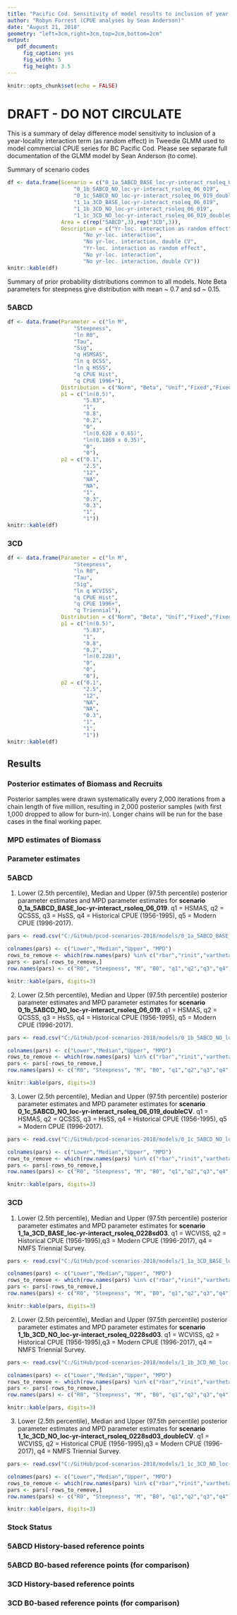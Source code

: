 ```yaml
---
title: "Pacific Cod. Sensitivity of model results to inclusion of year-location interaction term in historical and post-1996 commercial CPUE"
author: "Robyn Forrest (CPUE analyses by Sean Anderson)"
date: "August 21, 2018"
geometry: "left=3cm,right=3cm,top=2cm,bottom=2cm"
output: 
   pdf_document:
     fig_caption: yes
     fig_width: 5
     fig_height: 3.5
---
```


```r
knitr::opts_chunk$set(echo = FALSE)
```

# DRAFT - DO NOT CIRCULATE

This is a summary of delay difference model sensitivity to inclusion of a year-locality interaction term (as random effect) in Tweedie GLMM used to model commercial CPUE series for BC Pacific Cod. Please see separate full documentation of the GLMM model by Sean Anderson (to come).

Summary of scenario codes

```r

df <- data.frame(Scenario = c("0_1a_5ABCD_BASE_loc-yr-interact_rsoleq_06_019",
                     "0_1b_5ABCD_NO_loc-yr-interact_rsoleq_06_019",
                     "0_1c_5ABCD_NO_loc-yr-interact_rsoleq_06_019_doubleCV",
                     "1_1a_3CD_BASE_loc-yr-interact_rsoleq_06_019",
                     "1_1b_3CD_NO_loc-yr-interact_rsoleq_06_019",
                     "1_1c_3CD_NO_loc-yr-interact_rsoleq_06_019_doubleCV"),
                 Area = c(rep("5ABCD",3),rep("3CD",3)),
                 Description = c("Yr-loc. interaction as random effect",
                        "No yr-loc. interaction",
                        "No yr-loc. interaction, double CV",
                        "Yr-loc. interaction as random effect",
                        "No yr-loc. interaction",
                        "No yr-loc. interaction, double CV"))
knitr::kable(df)

```

Summary of prior probability distributions common to all models. Note Beta parameters for steepness give distribution with mean ~ 0.7 and sd ~ 0.15.


### 5ABCD


```r

df <- data.frame(Parameter = c("ln M",
                     "Steepness",
                     "ln R0",
                     "Tau",
                     "Sig",
                     "q HSMSAS",
                     "ln q QCSS",
                     "ln q HSSS",
                     "q CPUE Hist",
                     "q CPUE 1996+"),
                 Distribution = c("Norm", "Beta", "Unif","Fixed","Fixed","Unif","Norm","Norm","Unif","Unif"),
                 p1 = c("ln(0.5)",
                        "5.83",
                        "1",
                        "0.8",
                        "0.2",
                        "0",
                        "ln(0.628 x 0.65)",
                        "ln(0.1869 x 0.35)",
                        "0",
                        "0"),
                 p2 = c("0.1",
                        "2.5",
                        "12",
                        "NA",
                        "NA",
                        "1",
                        "0.3",
                        "0.3",
                        "1",
                        "1"))
knitr::kable(df)

```

\clearpage


### 3CD


```r

df <- data.frame(Parameter = c("ln M",
                     "Steepness",
                     "ln R0",
                     "Tau",
                     "Sig",
                     "ln q WCVISS",
                     "q CPUE Hist",
                     "q CPUE 1996+",
                     "q Triennial"),
                 Distribution = c("Norm", "Beta", "Unif","Fixed","Fixed","Norm","Unif","Unif","Unif"),
                 p1 = c("ln(0.5)",
                        "5.83",
                        "1",
                        "0.8",
                        "0.2",
                        "ln(0.228)",
                        "0",
                        "0",
                        "0"),
                 p2 = c("0.1",
                        "2.5",
                        "12",
                        "NA",
                        "NA",
                        "0.3",
                        "1",
                        "1",
                        "1"))
knitr::kable(df)

```

\clearpage

## Results

### Posterior estimates of Biomass and Recruits

Posterior samples were drawn systematically every 2,000 iterations from a chain length of five million, resulting in 2,000 posterior samples (with first 1,000 dropped to allow for burn-in). Longer chains will be run for the base cases in the final working paper.


\begin{figure}[h!]
\includegraphics[width=0.7\textwidth]{C:/GitHub/pcod-scenarios-2018/models/SensitivityFigures/SensitivityGroup_1_SB-mcmc.png}
\caption{Posterior estimates of biomass for Area 5ABCD.}
\end{figure}

\begin{figure}[h!]
\includegraphics[width=0.7\textwidth]{C:/GitHub/pcod-scenarios-2018/models/SensitivityFigures/SensitivityGroup_1_Recr.png}
\caption{Posterior estimates of recruits for Area 5ABCD.}
\end{figure}


\begin{figure}[h!]
\includegraphics[width=0.7\textwidth]{C:/GitHub/pcod-scenarios-2018/models/SensitivityFigures/SensitivityGroup_8_SB-mcmc.png}
\caption{Posterior estimates of biomass for Area 3CD.}
\end{figure}


\begin{figure}[h!]
\includegraphics[width=0.7\textwidth]{C:/GitHub/pcod-scenarios-2018/models/SensitivityFigures/SensitivityGroup_8_Recr.png}
\caption{Posterior estimates of recruits for Area 3CD.}
\end{figure}

\clearpage

### MPD estimates of Biomass

\begin{figure}[h!]
\includegraphics[width=0.7\textwidth]{C:/GitHub/pcod-scenarios-2018/models/SensitivityFigures/SensitivityGroup_1_SB-mpd.png}
\caption{MPD estimates of biomass for Area 5ABCD.}
\end{figure}

\begin{figure}[h!]
\includegraphics[width=0.7\textwidth]{C:/GitHub/pcod-scenarios-2018/models/SensitivityFigures/SensitivityGroup_8_SB-mpd.png}
\caption{MPD estimates of biomass for Area 3CD.}
\end{figure}

\clearpage

### Parameter estimates

### 5ABCD

1. Lower (2.5th percentile), Median and Upper (97.5th percentile) posterior parameter estimates and MPD parameter estimates for **scenario 0_1a_5ABCD_BASE_loc-yr-interact_rsoleq_06_019**. q1 = HSMAS, q2 = QCSSS, q3 = HsSS, q4 = Historical CPUE (1956-1995), q5 = Modern CPUE (1996-2017).

```r
pars <- read.csv("C:/GitHub/pcod-scenarios-2018/models/0_1a_5ABCD_BASE_loc-yr-interact_rsoleq_06_019/Tables/0_1a_5ABCD_BASE_loc-yr-interact_rsoleq_06_019_ParamEst.csv", header=T)

colnames(pars) <- c("Lower","Median","Upper", "MPD")
rows_to_remove <- which(row.names(pars) %in% c("rbar","rinit","vartheta")) #remove fixed parameters
pars <- pars[-rows_to_remove,]
row.names(pars) <- c("R0", "Steepness", "M", "B0", "q1","q2","q3","q4","q5")

knitr::kable(pars, digits=3)

```

2. Lower (2.5th percentile), Median and Upper (97.5th percentile) posterior parameter estimates and MPD parameter estimates for **scenario 0_1b_5ABCD_NO_loc-yr-interact_rsoleq_06_019**. q1 = HSMAS, q2 = QCSSS, q3 = HsSS, q4 = Historical CPUE (1956-1995), q5 = Modern CPUE (1996-2017).

```r
pars <- read.csv("C:/GitHub/pcod-scenarios-2018/models/0_1b_5ABCD_NO_loc-yr-interact_rsoleq_06_019/Tables/0_1b_5ABCD_NO_loc-yr-interact_rsoleq_06_019_ParamEst.csv", header=T)

colnames(pars) <- c("Lower","Median","Upper", "MPD")
rows_to_remove <- which(row.names(pars) %in% c("rbar","rinit","vartheta")) #remove fixed parameters
pars <- pars[-rows_to_remove,]
row.names(pars) <- c("R0", "Steepness", "M", "B0", "q1","q2","q3","q4","q5")

knitr::kable(pars, digits=3)

```

3. Lower (2.5th percentile), Median and Upper (97.5th percentile) posterior parameter estimates and MPD parameter estimates for **scenario 0_1c_5ABCD_NO_loc-yr-interact_rsoleq_06_019_doubleCV**. q1 = HSMAS, q2 = QCSSS, q3 = HsSS, q4 = Historical CPUE (1956-1995), q5 = Modern CPUE (1996-2017).

```r
pars <- read.csv("C:/GitHub/pcod-scenarios-2018/models/0_1c_5ABCD_NO_loc-yr-interact_rsoleq_06_019_doubleCV/Tables/0_1c_5ABCD_NO_loc-yr-interact_rsoleq_06_019_doubleCV_ParamEst.csv", header=T)

colnames(pars) <- c("Lower","Median","Upper", "MPD")
rows_to_remove <- which(row.names(pars) %in% c("rbar","rinit","vartheta")) #remove fixed parameters
pars <- pars[-rows_to_remove,]
row.names(pars) <- c("R0", "Steepness", "M", "B0", "q1","q2","q3","q4","q5")

knitr::kable(pars, digits=3)

```

\clearpage

### 3CD

1. Lower (2.5th percentile), Median and Upper (97.5th percentile) posterior parameter estimates and MPD parameter estimates for **scenario 1_1a_3CD_BASE_loc-yr-interact_rsoleq_0228sd03**. q1 = WCVISS, q2 = Historical CPUE (1956-1995),q3 = Modern CPUE (1996-2017), q4 = NMFS Triennial Survey.

```r
pars <- read.csv("C:/GitHub/pcod-scenarios-2018/models/1_1a_3CD_BASE_loc-yr-interact_rsoleq_0228sd03/Tables/1_1a_3CD_BASE_loc-yr-interact_rsoleq_0228sd03_ParamEst.csv", header=T)

colnames(pars) <- c("Lower","Median","Upper", "MPD")
rows_to_remove <- which(row.names(pars) %in% c("rbar","rinit","vartheta")) #remove fixed parameters
pars <- pars[-rows_to_remove,]
row.names(pars) <- c("R0", "Steepness", "M", "B0", "q1","q2","q3","q4")

knitr::kable(pars, digits=3)

```

2. Lower (2.5th percentile), Median and Upper (97.5th percentile) posterior parameter estimates and MPD parameter estimates for **scenario 1_1b_3CD_NO_loc-yr-interact_rsoleq_0228sd03**. q1 = WCVISS, q2 = Historical CPUE (1956-1995),q3 = Modern CPUE (1996-2017), q4 = NMFS Triennial Survey.

```r
pars <- read.csv("C:/GitHub/pcod-scenarios-2018/models/1_1b_3CD_NO_loc-yr-interact_rsoleq_0228sd03/Tables/1_1b_3CD_NO_loc-yr-interact_rsoleq_0228sd03_ParamEst.csv", header=T)

colnames(pars) <- c("Lower","Median","Upper", "MPD")
rows_to_remove <- which(row.names(pars) %in% c("rbar","rinit","vartheta")) #remove fixed parameters
pars <- pars[-rows_to_remove,]
row.names(pars) <- c("R0", "Steepness", "M", "B0", "q1","q2","q3","q4")

knitr::kable(pars, digits=3)

```

3. Lower (2.5th percentile), Median and Upper (97.5th percentile) posterior parameter estimates and MPD parameter estimates for **scenario 1_1c_3CD_NO_loc-yr-interact_rsoleq_0228sd03_doubleCV**. q1 = WCVISS,  q2 = Historical CPUE (1956-1995),q3 = Modern CPUE (1996-2017), q4 = NMFS Triennial Survey.

```r
pars <- read.csv("C:/GitHub/pcod-scenarios-2018/models/1_1c_3CD_NO_loc-yr-interact_rsoleq_0228sd03_doubleCV/Tables/1_1c_3CD_NO_loc-yr-interact_rsoleq_0228sd03_doubleCV_ParamEst.csv", header=T)

colnames(pars) <- c("Lower","Median","Upper", "MPD")
rows_to_remove <- which(row.names(pars) %in% c("rbar","rinit","vartheta")) #remove fixed parameters
pars <- pars[-rows_to_remove,]
row.names(pars) <- c("R0", "Steepness", "M", "B0", "q1","q2","q3","q4")

knitr::kable(pars, digits=3)

```

\clearpage

### Stock Status
### 5ABCD History-based reference points

\begin{figure}[h!]
\includegraphics[width=0.7\textwidth]{"C:/GitHub/pcod-scenarios-2018/models/0_1a_5ABCD_BASE_loc-yr-interact_rsoleq_06_019/Figures/0_1a_5ABCD_BASE_loc-yr-interact_rsoleq_06_019_SB_hist.png}
\caption{Posterior stock status for scenario shown in legend. Dashed lines indicate posterior median reference points. Bmin = B1971. USR = average biomass between 1956 and 2004. }
\end{figure}

\begin{figure}[h!]
\includegraphics[width=0.7\textwidth]{"C:/GitHub/pcod-scenarios-2018/models/0_1c_5ABCD_NO_loc-yr-interact_rsoleq_06_019_doubleCV/Figures/0_1c_5ABCD_NO_loc-yr-interact_rsoleq_06_019_doubleCV_SB_hist.png}
\caption{Posterior stock status for scenario shown in legend. Dashed lines indicate posterior median reference points. Bmin = B1971. USR = average biomass between 1956 and 2004. }
\end{figure}

\clearpage

### 5ABCD B0-based reference points (for comparison)


\begin{figure}[h!]
\includegraphics[width=0.7\textwidth]{"C:/GitHub/pcod-scenarios-2018/models/0_1a_5ABCD_BASE_loc-yr-interact_rsoleq_06_019/Figures/0_1a_5ABCD_BASE_loc-yr-interact_rsoleq_06_019_SB_B0.png}
\caption{Posterior stock status for scenario shown in legend. Dashed lines indicate posterior median reference points.  }
\end{figure}

\begin{figure}[h!]
\includegraphics[width=0.7\textwidth]{"C:/GitHub/pcod-scenarios-2018/models/0_1c_5ABCD_NO_loc-yr-interact_rsoleq_06_019_doubleCV/Figures/0_1c_5ABCD_NO_loc-yr-interact_rsoleq_06_019_doubleCV_SB_B0.png}
\caption{Posterior stock status for scenario shown in legend. Dashed lines indicate posterior median reference points.  }
\end{figure}

\clearpage

### 3CD History-based reference points


\begin{figure}[h!]
\includegraphics[width=0.7\textwidth]{"C:/GitHub/pcod-scenarios-2018/models/1_1a_3CD_BASE_loc-yr-interact_rsoleq_0228sd03/Figures/1_1a_3CD_BASE_loc-yr-interact_rsoleq_0228sd03_SB-hist.png}
\caption{Posterior stock status for scenario shown in legend. Dashed lines indicate posterior median reference points. Bmin = B1986. USR = average biomass between 1956 and 2004. }
\end{figure}

\begin{figure}[h!]
\includegraphics[width=0.7\textwidth]{"C:/GitHub/pcod-scenarios-2018/models/1_1c_3CD_NO_loc-yr-interact_rsoleq_0228sd03_doubleCV/Figures/1_1c_3CD_NO_loc-yr-interact_rsoleq_0228sd03_doubleCV_SB-hist.png}
\caption{Posterior stock status for scenario shown in legend. Dashed lines indicate posterior median reference points. Bmin = B1986. USR = average biomass between 1956 and 2004. }
\end{figure}

\clearpage

### 3CD B0-based reference points (for comparison)


\begin{figure}[h!]
\includegraphics[width=0.7\textwidth]{"C:/GitHub/pcod-scenarios-2018/models/1_1a_3CD_BASE_loc-yr-interact_rsoleq_0228sd03/Figures/1_1a_3CD_BASE_loc-yr-interact_rsoleq_0228sd03_SB-B0.png}
\caption{Posterior stock status for scenario shown in legend. Dashed lines indicate posterior median reference points.  }
\end{figure}

\begin{figure}[h!]
\includegraphics[width=0.7\textwidth]{"C:/GitHub/pcod-scenarios-2018/models/1_1c_3CD_NO_loc-yr-interact_rsoleq_0228sd03_doubleCV/Figures/1_1c_3CD_NO_loc-yr-interact_rsoleq_0228sd03_doubleCV_SB-B0.png}
\caption{Posterior stock status for scenario shown in legend. Dashed lines indicate posterior median reference points.  }
\end{figure}

